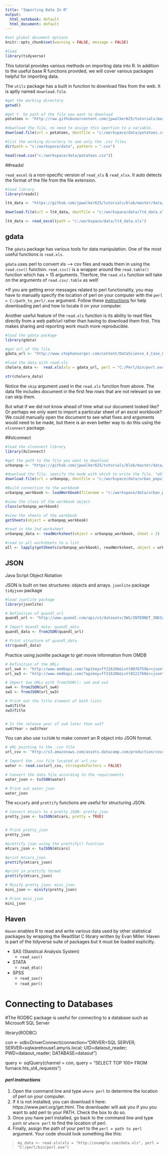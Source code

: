 ```yaml
---
title: "Importing Data In R"
output:
  html_notebook: default
  html_document: default
---
```


```r
#set global document options
knitr::opts_chunk$set(warning = FALSE, message = FALSE)

#load 
library(tidyverse)
```

This tutorial provides various methods on importing data into R. In addition to the useful base R functions provided, we will cover various packages helpful for importing data.


The `utils` package has a built in function to download files from the web. It is aptly named `download.file`.

```r
#get the working directory
getwd()

#get t  he path of the file you want to download
potatoes <- "http://raw.githubusercontent.com/jpwalker625/tutorials/master/data/potatoes.csv"

#download the file, no need to assign this opertion to a variable.
download.file(url = potatoes, destfile = "c:/workspace/data/potatoes.csv", method = "libcurl")

#list the working directory to see only the .csv files
dir(path = "c:/workspace/data", pattern = ".csv")

head(read.csv("c:/workspace/data/potatoes.csv"))
```

##readxl

`read_excel` is a non-specific version of `read_xls` & `read_xlsx`. It auto detects the format of the file from the file extension.

```r
#load library
library(readxl)

lt4_data <- "https://github.com/jpwalker625/tutorials/blob/master/data/lt4_data.xls?raw=true"

download.file(url = lt4_data, destfile = "c:/workspace/data/lt4_data.xls", mode = "wb")

lt4_data <- read_excel(path = "c:/workspace/data/lt4_data.xls")

```

## gdata

The `gdata` package has various tools for data manipulation. One of the most useful functions is `read.xls`.

`gdata` uses perl to convert xls --> csv files and reads them in using the `read.csv()` function. `read.csv()` is a wrapper around the `read.table()` function which has > 15 arguments. Therfore, the `read.xls` function will take on the arguments of `read.csv/.table` as well!

*If you are getting error messages related to perl functionality, you may have to manually specify the location of perl on your computer with the `perl = C:/path_to_perl/.exe` argument. Follow these [instructions](#perl) for help downloading perl and how to locate it on your computer.

Another useful feature of the `read.xls` function is its ability to read files directly from a web path/url rather than having to download them first. This makes sharing and reporting work much more reproducible.

```r
#load the gdata package
library(gdata)

#get url of the file
gdata_url <- "http://www.stephansorger.com/content/DataScience_4_Case_Cholera.xls"

#load the data with read.xls
cholera_data <-  read.xls(xls = gdata_url, perl = "C:/Perl/bin/perl.exe", skip = 4)

str(cholera_data)
```

Notice the `skip` argument used in the `read.xls` function from above. The data file includes document in the first few rows that are not relevant so we can skip them.

But what if we did not know ahead of time what our document looked like? Or perhaps we only want to import a particular sheet of an excel workbook? We could manually open the document to see what fixes and arguments would need to be made, but there is an even better way to do this using the `xlconnect` package.

##xlconnect

```r
#load the xlconnect library
library(XLConnect)

#get the path to the file you want to download
urbanpop <- "https://github.com/jpwalker625/tutorials/blob/master/data/urban_population.xls?raw=true"

#download the file, specify the mode with which to write the file. "wb" = binary
download.file(url = urbanpop, destfile = "c:/workspace/data/urban_population.xls", mode = "wb")

#Build connection to the workbook
urbanpop_workbook <- loadWorkbook(filename = "c:/workspace/data/urban_population.xls")

#view the class of the workbook object
class(urbanpop_workbook)

#view the sheets of the workbook
getSheets(object = urbanpop_workbook)

#read in the 2nd worksheet
urbanpop_data <- readWorksheet(object = urbanpop_workbook, sheet = 2)

#read in all worksheets to a list
all <- lapply(getSheets(urbanpop_workbook), readWorksheet, object = urbanpop_workbook)
```

## JSON

Java Script Object Notation 

JSON is built on two structures: objects and arrays. 
`jsonlite` package
`tidyjson` package

```r
#load jsonlite package
library(jsonlite)

# Definition of quandl_url
quandl_url <- "http://www.quandl.com/api/v1/datasets/IWS/INTERNET_INDIA.json?auth_token=i83asDsiWUUyfoypkgMz"

# Import Quandl data: quandl_data
quandl_data <- fromJSON(quandl_url)

# Print structure of quandl_data
str(quandl_data)
```

Practice using jsonlite package to get movie information from OMDB

```r
# Definition of the URLs
url_sw4 <- "http://www.omdbapi.com/?apikey=ff21610b&i=tt0076759&r=json"
url_sw3 <- "http://www.omdbapi.com/?apikey=ff21610b&i=tt0121766&r=json"

# Import two URLs with fromJSON(): sw4 and sw3
sw4 <- fromJSON(url_sw4)
sw3 <- fromJSON(url_sw3)

# Print out the Title element of both lists
sw4$Title
sw3$Title


# Is the release year of sw4 later than sw3?
sw4$Year > sw3$Year
```

You can also use `toJSON` to make convert an R object into JSON format.

```r
# URL pointing to the .csv file
url_csv <- "http://s3.amazonaws.com/assets.datacamp.com/production/course_1478/datasets/water.csv"

# Import the .csv file located at url_csv
water <- read.csv(url_csv, stringsAsFactors = FALSE)

# Convert the data file according to the requirements
water_json <- toJSON(water)

# Print out water_json
water_json
```

The `minimfy` and `prettify` functions are useful for structuring JSON.

```r
# Convert mtcars to a pretty JSON: pretty_json
pretty_json <- toJSON(mtcars, pretty = TRUE)


# Print pretty_json
pretty_json

#prettify json using the prettify() function
mtcars_json <- toJSON(mtcars)

#print mtcars_json
prettify(mtcars_json)

#print in prettify format
prettify(mtcars_json)

# Minify pretty_json: mini_json
mini_json <- minify(pretty_json)

# Print mini_json
mini_json
```

## Haven 

`Haven` enables R to read and write various data used by other statistical packages by wrapping the ReadStat C library written by Evan Miller. Haven is part of the tidyverse suite of packages but it must be loaded explicitly. 

* SAS (Staistical Analysis System)  
    + `read_sas()`
* STATA
    + `read_dta()`
* SPSS  
    + `read_sav()` 
    + `read_por()` 



# Connecting to Databases

#The RODBC package is useful for connecting to a database such as Microsoft SQL Server

library(RODBC)

con <- odbcDriverConnect(connection="DRIVER=SQL SERVER; SERVER=sqlwarehouse1.amyris.local; UID=dataout_reader; PWD=dataout_reader; DATABASE=dataout")


query <-  sqlQuery(channel = con, query = "SELECT TOP 100* FROM furnace.hts_st4_requests")


#### *perl instructions* {#perl}

1) Open the command line and type `where perl` to determine the location of perl on your computer.
2) If it is not installed, you can download it here: https://www.perl.org/get.html. The downloader will ask you if you you want to add perl to your PATH. Check the box to do so.
3) Once you have perl installed, go back to the command line and type `path` or `where perl` to find the location of perl.
4) Finally, assign the path of your perl to the `perl = path to perl` argument. Your code should look something like this:  

> `my_data <- read.xls(xls = "http://example.com/data.xls", perl = "C:/perl/bin/perl.exe")`